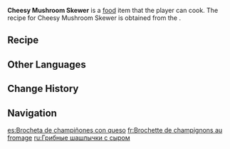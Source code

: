 {{Food Infobox
|id              = 108806;108807;108808
|desc_suspicious = A skewer covered in burnt cheese. The acrid smell gives notice that the Red Berryshroom has been reduced to a Black Burnedshroom. It looks so awful that you wonder if you might have turned a harmless mushroom into a poisonous one...
|desc_basic      = A skewer covered in mouth-watering cheese. The caps of Red Berryshrooms are removed, filled with a generous sprinkling of cheese, and then grilled to perfection. The rich aroma carries a faint fruity tang best enjoyed while hot.
|desc_delicious  = A skewer covered in golden-brown, mouth-watering cheese. The mushrooms are almost as thick as steak. Although they don't smell like meat, the taste is far more splendid. A single bite blesses your whole mouth with the fragrant flavors packed within, as juicy joy overflows in abundance.
|type            = ATK-Boosting Dishes
|effectType      = CRIT Rate Up
|effect          = Increases all party members' CRIT Rate by (var1)% for 300s. In Co-Op Mode, this effect only applies to your own character(s).
|eff_att1        = CRIT Rate
|eff_suspicious1 = 6
|eff_basic1      = 9
|eff_delicious1  = 12
|quality         = 2
|region          = 
|variant         = Mt. Mushroom (For One)
|recipe          = [[Orchard Repose]]
|source1         = 
}}
'''Cheesy Mushroom Skewer''' is a [[food]] item that the player can cook. The recipe for Cheesy Mushroom Skewer is obtained from the {{Quest|Orchard Repose}}.

{{Special Dish|Varesa|Mt. Mushroom (For One)}}

==Recipe==
{{Recipe
|type = Cooking
|Red Berryshroom = 2
|Grainfruit = 1
|Cheese = 1
|sort = Red Berryshroom;Grainfruit;Cheese
}}

==Other Languages==
{{Other Languages
|en       = Cheesy Mushroom Skewer
|zhs      = 酪烤菇菇串
|zhs_rm   = 
|zht      = 酪烤菇菇串
|zht_rm   = 
|zh_tl    = 
|ja       = チーズとキノコの串焼き
|ja_rm    = 
|ja_tl    = 
|ko       = 치즈 버섯 꼬치
|ko_tl    = 
|es       = Brocheta de champiñones con queso
|es_tl    = Mushroom Skewer With Cheese
|fr       = Brochette de champignons au fromage
|fr_tl    = Cheesy Mushroom Skewer
|ru       = Грибные шашлычки с сыром
|ru_tl    = 
|th       = Cheesy Mushroom Skewer
|vi       = Xiên Nấm Phô Mai
|vi_tl    = 
|de       = Käse-Pilzspieß
|de_tl    = 
|id       = Cheesy Mushroom Skewer
|pt       = Espeto de Cogumelos ao Queijo
|pt_tl    = 
|tr       = Peynirli Mantar Şiş
|tr_tl    = 
|it       = Spiedino di funghi al formaggio
|it_tl    = 
}}

==Change History==
{{Change History|5.5}}

==Navigation==
{{Food Navbox}}

[[es:Brocheta de champiñones con queso]]
[[fr:Brochette de champignons au fromage]]
[[ru:Грибные шашлычки с сыром]]